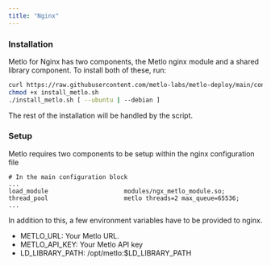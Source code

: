 ```yaml
---
title: "Nginx"
---
```


### Installation

Metlo for Nginx has two components, the Metlo nginx module and a shared library component. To install both of these, run:

```bash Bash
curl https://raw.githubusercontent.com/metlo-labs/metlo-deploy/main/connectors/nginx/install_metlo.sh >> install_metlo.sh
chmod +x install_metlo.sh
./install_metlo.sh [ --ubuntu | --debian ]
```

The rest of the installation will be handled by the script.

### Setup

Metlo requires two components to be setup within the nginx configuration file

```
# In the main configuration block
...
load_module                     modules/ngx_metlo_module.so;
thread_pool                     metlo threads=2 max_queue=65536;
...
```

In addition to this, a few environment variables have to be provided to nginx.

- METLO_URL: Your Metlo URL.
- METLO_API_KEY: Your Metlo API key
- LD_LIBRARY_PATH: /opt/metlo:$LD_LIBRARY_PATH
